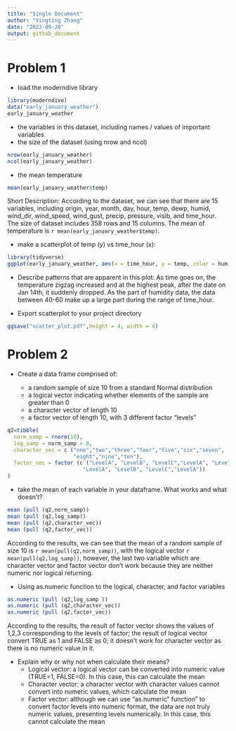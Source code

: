 ```yaml
---
title: "Single Document"
author: "Yingting Zhang"
date: "2023-09-20"
output: github_document
---
```


# Problem 1

* load the moderndive library
```r
library(moderndive)
data("early_january_weather")
early_january_weather
```

  * the variables in this dataset, including names / values of important variables
  * the size of the dataset (using nrow and ncol)
  
```r
nrow(early_january_weather)
ncol(early_january_weather)
```

  * the mean temperature
```r
mean(early_january_weather$temp)
```

Short Description:
According to the dataset, we can see that there are 15
variables, including origin, year, month, day, hour, temp, dewp, humid, wind_dir,
wind_speed, wind_gust, precip, pressure, visib, and time_hour. The size of 
dataset includes 358 rows and 15 columns. The mean of temperature is `r mean(early_january_weather$temp)`.

* make a scatterplot of temp (y) vs time_hour (x):
```r
library(tidyverse)
ggplot(early_january_weather, aes(x = time_hour, y = temp, color = humid)) + geom_point()
```


* Describe patterns that are apparent in this plot:
As time goes on, the temperature zigzag increased and at the highest peak, 
after the date on Jan 14th, it suddenly dropped. As the part of humidity data, 
the data between 40-60 make up a large part during the range of time_hour.

* Export scatterplot to your project directory 
```r
ggsave("scatter_plot.pdf",height = 4, width = 4)
```

# Problem 2

* Create a data frame comprised of:

  * a random sample of size 10 from a standard Normal distribution
  * a logical vector indicating whether elements of the sample are greater than 0
  * a character vector of length 10
  * a factor vector of length 10, with 3 different factor “levels”

```r
q2=tibble(
  norm_samp = rnorm(10),
  log_samp = norm_samp > 0,
  character_vec = c ("one","two","three","four","five","six","seven",
                     "eight","nine","ten"),
  factor_vec = factor (c ("LevelA", "LevelB", "LevelC","LevelA", "LevelB", "LevelC",
                        "LevelA", "LevelB", "LevelC","LevelA"))
)
```

* take the mean of each variable in your dataframe. What works and what doesn’t?

```r
mean (pull (q2,norm_samp))
mean (pull (q2,log_samp))
mean (pull (q2,character_vec))
mean (pull (q2,factor_vec))
```

According to the results, we can see that the mean of a random sample of size 10
is `r mean(pull(q2,norm_samp))`, with the logical vector `r mean(pull(q2,log_samp))`,
however, the last two variable which are character vector and factor vector 
don't work because they are neither numeric nor logical returning.

* Using as.numeric function to the logical, character, and factor variables
```r
as.numeric (pull (q2,log_samp ))
as.numeric (pull (q2,character_vec))
as.numeric (pull (q2,factor_vec))
```

According to the results, the result of factor vector shows the values of 1,2,3 
corresponding to the levels of factor; the result of logical vector convert TRUE
as 1 and FALSE as 0; it doesn't work for character vector as there is no numeric
value in it. 

* Explain why or why not when calculate their means?
  * Logical vector: a logical vector can be converted into numeric value (TRUE=1,
  FALSE=0). In this case, this can calculate the mean
  * Character vector: a character vector with character values
  cannot convert into numeric values, which calculate the mean
  * Factor vector: although we can use "as.numeric" function" to convert factor
  levels into numeric format, the data are not truly numeric values, presenting
  levels numerically. In this case, this cannot calculate the mean
  
